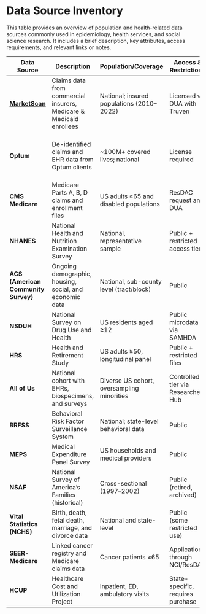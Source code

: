 # Data Source Inventory

This table provides an overview of population and health-related data sources commonly used in epidemiology, health services, and social science research. It includes a brief description, key attributes, access requirements, and relevant links or notes.

| Data Source     | Description                                                                 | Population/Coverage                          | Access & Restrictions              | Notes/Links                                                                 |
|-----------------|-----------------------------------------------------------------------------|----------------------------------------------|-----------------------------------|------------------------------------------------------------------------------|
| [**MarketScan**](data_Marketscan.qmd)  | Claims data from commercial insurers, Medicare & Medicaid enrollees        | National; insured populations (2010–2022)    | Licensed via DUA with Truven      | [Truven/IBM MarketScan Overview](https://www.ibm.com/products/marketscan-research-databases) |
| **Optum**       | De-identified claims and EHR data from Optum clients                        | ~100M+ covered lives; national                | License required                   | Often used in comparative effectiveness and pharmacoepi research             |
| **CMS Medicare**| Medicare Parts A, B, D claims and enrollment files                         | US adults ≥65 and disabled populations        | ResDAC request and DUA            | [CMS Data Navigator](https://dnav.cms.gov/)                                  |
| **NHANES**      | National Health and Nutrition Examination Survey                            | National, representative sample               | Public + restricted access tiers  | [NHANES](https://www.cdc.gov/nchs/nhanes/index.htm)                          |
| **ACS (American Community Survey)** | Ongoing demographic, housing, social, and economic data        | National, sub-county level (tract/block)     | Public                             | [ACS Data](https://www.census.gov/programs-surveys/acs/)                    |
| **NSDUH**       | National Survey on Drug Use and Health                                      | US residents aged ≥12                         | Public microdata via SAMHDA       | [NSDUH](https://www.samhsa.gov/data/data-we-collect/nsduh-national-survey-drug-use-and-health) |
| **HRS**         | Health and Retirement Study                                                 | US adults ≥50, longitudinal panel             | Public + restricted files         | [HRS](https://hrs.isr.umich.edu/data-products)                              |
| **All of Us**   | National cohort with EHRs, biospecimens, and surveys                        | Diverse US cohort, oversampling minorities    | Controlled tier via Researcher Hub| [All of Us Data Browser](https://databrowser.researchallofus.org)            |
| **BRFSS**       | Behavioral Risk Factor Surveillance System                                  | National; state-level behavioral data         | Public                             | [BRFSS](https://www.cdc.gov/brfss/)                                         |
| **MEPS**        | Medical Expenditure Panel Survey                                            | US households and medical providers           | Public                             | [MEPS](https://meps.ahrq.gov/mepsweb/)                                      |
| **NSAF**        | National Survey of America's Families (historical)                          | Cross-sectional (1997–2002)                   | Public (retired, archived)         | Used in Medicaid and CHIP policy research                                   |
| **Vital Statistics (NCHS)** | Birth, death, fetal death, marriage, and divorce data               | National and state-level                      | Public (some restricted use)       | [CDC Vital Stats](https://www.cdc.gov/nchs/nvss/)                            |
| **SEER-Medicare**| Linked cancer registry and Medicare claims data                           | Cancer patients ≥65                           | Application through NCI/ResDAC     | [SEER-Medicare](https://healthcaredelivery.cancer.gov/seermedicare/)        |
| **HCUP**        | Healthcare Cost and Utilization Project                                     | Inpatient, ED, ambulatory visits              | State-specific, requires purchase | [HCUP](https://www.hcup-us.ahrq.gov/)                                        |


  

